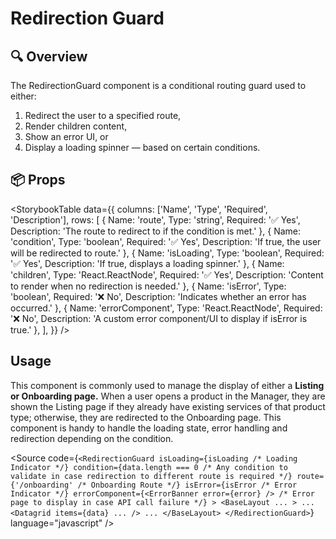 
<Meta
  title="Manager UI Kit/Components/Redirection Guard/Documentation"
/>

# Redirection Guard

## 🔍 Overview

The RedirectionGuard component is a conditional routing guard used to either:

1. Redirect the user to a specified route,
2. Render children content,
3. Show an error UI, or
4. Display a loading spinner — based on certain conditions.

## 📦 Props

<StorybookTable
  data={{
    columns: ['Name', 'Type', 'Required', 'Description'],
    rows: [
      {
        Name: 'route',
        Type: 'string',
        Required: '✅ Yes',
        Description: 'The route to redirect to if the condition is met.'
      },
      {
        Name: 'condition',
        Type: 'boolean',
        Required: '✅ Yes',
        Description: 'If true, the user will be redirected to route.'
      },
      {
        Name: 'isLoading',
        Type: 'boolean',
        Required: '✅ Yes',
        Description: 'If true, displays a loading spinner.'
      },
      {
        Name: 'children',
        Type: 'React.ReactNode',
        Required: '✅ Yes',
        Description: 'Content to render when no redirection is needed.'
      },
      {
        Name: 'isError',
        Type: 'boolean',
        Required: '❌ No',
        Description: 'Indicates whether an error has occurred.'
      },
       {
        Name: 'errorComponent',
        Type: 'React.ReactNode',
        Required: '❌ No',
        Description: 'A custom error component/UI to display if isError is true.'
      },
    ],
  }}
/>

## Usage

This component is commonly used to manage the display of either a **Listing or Onboarding page.** When a user opens a product in the Manager, they are shown the Listing page if they already have existing services of that product type; otherwise, they are redirected to the Onboarding page.
This component is handy to handle the loading state, error handling and redirection depending on the condition.

<Source
  code={`
    <RedirectionGuard
      isLoading={isLoading /* Loading Indicator */}
      condition={data.length === 0 /* Any condition to validate in case redirection to different route is required */}
      route={'/onboarding' /* Onboarding Route */}
      isError={isError /* Error Indicator */}
      errorComponent={<ErrorBanner error={error} /> /* Error page to display in case API call failure */}
    >
      <BaseLayout ... >
        ...
        <Datagrid items={data} ... />
        ...
      </BaseLayout>
    </RedirectionGuard>
    `}
  language="javascript"
/>